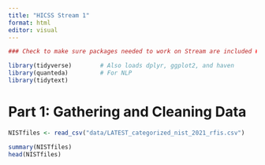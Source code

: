 ```yaml
---
title: "HICSS Stream 1"
format: html
editor: visual
---
```


```r
### Check to make sure packages needed to work on Stream are included ###

library(tidyverse)        # Also loads dplyr, ggplot2, and haven
library(quanteda)         # For NLP
library(tidytext)
```

# Part 1: Gathering and Cleaning Data

```r
NISTfiles <- read_csv("data/LATEST_categorized_nist_2021_rfis.csv")

summary(NISTfiles)
head(NISTfiles)
```